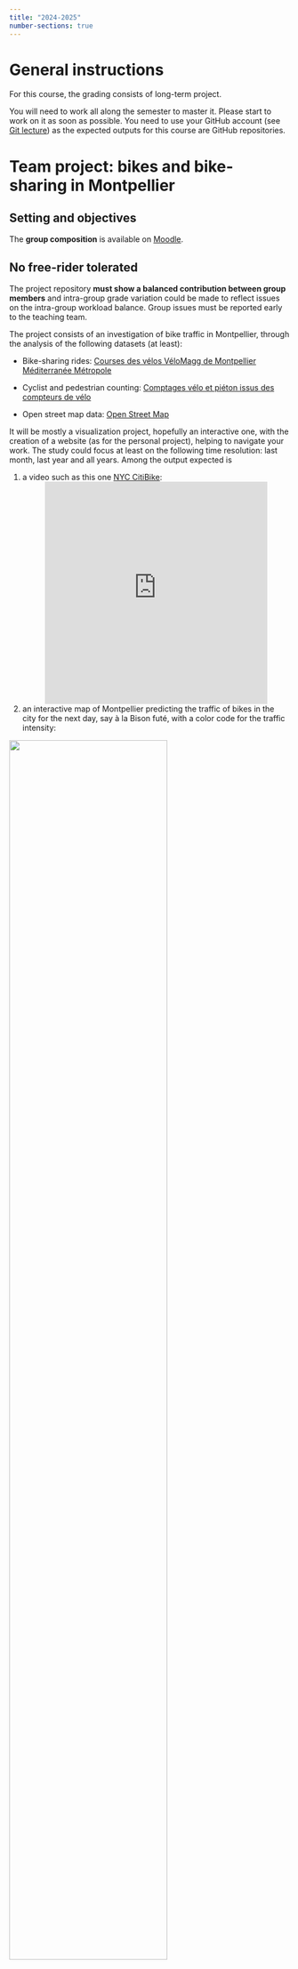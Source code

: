 ```yaml
---
title: "2024-2025"
number-sections: true
---
```



# General instructions

For this course, the grading consists of long-term project.

You will need to work all along the semester to master it. Please start to work on it as soon as possible. You need to use your GitHub account (see [Git lecture](../../Courses/Git/tp.qmd)) as the expected outputs for this course are GitHub repositories.


# Team project: bikes and bike-sharing in Montpellier

## Setting and objectives

The **group composition** is available on [Moodle](https://moodle.umontpellier.fr/course/view.php?id=22454).


::: {.callout-important}
## No free-rider tolerated
The project repository **must show a balanced contribution between group members** and intra-group grade variation could be made to reflect issues on the intra-group workload balance. Group issues must be reported early to the teaching team.
:::

The project consists of an investigation of bike traffic in Montpellier, through the analysis of the following datasets (at least):

- Bike-sharing rides: [Courses des vélos VéloMagg de Montpellier Méditerranée Métropole](https://data.montpellier3m.fr/dataset/courses-des-velos-velomagg-de-montpellier-mediterranee-metropole)


- Cyclist and pedestrian counting: [Comptages vélo et piéton issus des compteurs de vélo](https://data.montpellier3m.fr/dataset/comptages-velo-et-pieton-issus-des-compteurs-de-velo
)
- Open street map data: [Open Street Map](https://www.openstreetmap.org/)



It will be mostly a visualization project, hopefully an interactive one, with the creation of a website (as for the personal project), helping to navigate your work. The study could focus at least on the following time resolution: last month, last year and all years.
Among the output expected is

1. a video such as this one [NYC CitiBike](https://www.youtube.com/watch?v=SKJ6BsycvJA):
<div style="display: flex; justify-content: center;">
<iframe  width="400" height="400" src="https://www.youtube.com/embed/SKJ6BsycvJA" title="YouTube video player" frameborder="0" allow="accelerometer; autoplay; clipboard-write; encrypted-media; gyroscope; picture-in-picture" allowfullscreen>
</iframe>
</div>
1. an interactive map of Montpellier predicting the traffic of bikes in the city for the next day, say à la Bison futé, with a color code for the traffic intensity:

![](blog-homepage-hero-image-key-to-effective-road-management__1000x800.webp){width="75%" fig-align="center"}


## Timing

- **Mid-term** project snapshot: This part consists of starting the **group project**, explaining the main question of interest chosen to investigate. You should show preliminary work and organization of the workload, git first steps for the group project, etc. See details below @sec-midterm. This part corresponds to **25% of the final grade**. The due date is **October 25 (23:59)**.

- **The GitHub repository** with the **presentations slides** should be completed before **Tuesday 10 December (23:59)**. This part corresponds to **40% of the final grade**.  <span style="color:red;">Nothing pushed after the deadline will be taken into account.</span>

- The oral presentation (15mn + 5mn questions)  **December 13 (8:00)** (room: SC36.01). This part corresponds to **35% of the final grade**.

### Mid-term project snapshot {#sec-midterm}


Please provide the URL of the group repository and the group composition (**do not forget your student number**) in the following survey 
<span style="color:red;">TODO_TODO_TODO_TODO_TODO_TODO_TODO_TODO_TODO_TODO_TODO_TODO_.</span>.


The main point for this step is to create a `README.qmd` (maximum length: approximately 4 pages) in a `roadmap` directory at the root of your project. We will provide you feedback in the form of *GitHub issues* on your project repository. Your file should give the outline of the project with the following ingredients:

- [ ] You have to choose a name for your project. Hereafter, it is denoted by `my_module_name`.

- [ ] description of a minimum viable project, showing the architecture (website, files, classes, etc.). It does not have to be functional at this stage but must have the main files needed, details of the coding pipeline, choice of the packages/technologies used, etc.

- [ ] Create simple pictures (possibly camera pictures of handmade drawings) showing the results you want to create (time series, maps, etc.).

- [ ] Provide several git branches (at least 2) so the project can move forward independently.

- [ ] Retro planning with a Gantt diagram as follows (see for instance [Quarto](https://quarto.org/docs/authoring/diagrams.html) and [Mermaid](https://mermaid.js.org/syntax/gantt.html)):

```mermaid
    gantt
        title Preparing Polyglot Notebooks Talk for Stir Trek 2023
        axisFormat %m-%d
        section Proposal <br> and <br> Evaluation
            Submit Abstract         :done,                2023-01-15, 2023-02-18
            Session Evaluation      :done, EVAL,          2023-02-18, 2023-03-05
            Talk Accepted           :milestone, done,     after EVAL,
        section Talk <br> Preparation
            Research & Outlining    :done, OUTLINE,       2023-03-12, 9d
            Create Mermaid Examples :done, MER_EXAMPLE,   after OUTLINE, 5d
            Write Mermaid Articles  :active, MER_ART,     after MER_EXAMPLE, 7d
            Write Jupyter Articles  :                     after MER_ART, 3d
        section Delivery
            Final Notebook          :crit, NOTEBOOK,      2023-04-19, 7d
            Rehearsal               :crit,                after NOTEBOOK, 2023-05-04
            Stir Trek 2023          :milestone, crit,     2023-05-05, 1d
```


#### Elements expected for the mid-term project


|General     |Details                                       |Points (out of 20)|
|------------|----------------------------------------------|------------------|
|**Mid-term**|Git / branches                                |  4               |
|            |Task affectation / Gantt chart                |  4               |
|            |Dataset choices / Download / Description      |  4               |
|            |Packages/software description for the project |  4               |
|            |Figure of interest/narration                  |  4               |
| **Total**  |                                              | 20               |
:  {.striped}


### Final project


#### General guidelines

- The ultimate goal is to provide a Python project that builds a website with `quarto` or with `sphinx` and presents your project. This website should be deployed automatically through GitHub actions. A description of the procedure will be needed (imagine you are addressing a user not aware of your package). An example of a project made in 2020, is available at <https://github.com/tanglef/chaoseverywhere>.

- It should contain all the aspects described below.

#### Website

- You have to create a simple website using GitHub pages and a GitHub action with `quarto` or `sphix` for displaying your results,

- At least one of the pages should contain an interactive element (maps, widgets, etc.)

#### Project structure

- All the code will be placed in a subdirectory called `/my_module_name` (choosing your module name accordingly).

- A slide deck in [quarto](https://quarto.org/docs/presentations/) will be put in a `/slide` directory of the repository. The latter will be a short presentation of the work that will be orally presented during 15mn in front of a jury, at the end of the project.

#### Git aspects

- A `.gitignore` that prevents garbage files from being included in your project.

- Equilibrated commits in two branches should be done (*e.g.,* in the development branch and the master one), and merged for the milestone day.

- Your repository should contain a `README.md`:
  - containing the title and a short description of the project
  - the link to the website
  - a code snippet to build the website
  - authors list and a license description. See [this website](https://opensource.org/licenses/). A default choice could be MIT Licence.

#### Object programming aspects

- You should code at least one `Python` class.

- Your `python` project should contain submodules. Each submodule will be devoted to a specific sub-task of your project.

#### Dataset(s)

- The data used should be available in a way that the end user does not need to perform a manual download of any kind (use the `pooch` package or variants for instance).


#### Time/memory evaluation

- A full study of the time and memory footprint of the code produced will be provided for the whole pipeline used. Elements showing speed-up / memory savings you could find along the way would be also appreciated.

#### Documentation

- Docstrings should be populated for every `python` class and function.

- Bonus points will be given if you create an API documentation using `sphinx` for instance.

#### Test and CI

- Provide unitary tests to check that the function you proposed satisfies the requirement you target.
- Implement a Continuous Integration solution with GitHub that runs your unitary test at each commit.

Here's a recap for the final project (code, website):

|General    |Details                                         |Points (/20)|
|---------  |------------------------------------------------|------------|
|**Code**   |Problem Resolution                              |8           |
|           |General code quality / readability              |2           |
|           |Readme/Comments/Pep8                            |1           |
|           |Unit Tests/CI/Deploy: wheel                     |1           |
|           |Class (create at least 1 class)                 |1           |
|           |Reproducibility/Dataset loading                 |1           |
|           |Graphical aspects: Widgets, clickable map, etc. |2           |
|           |Time/Memory efficiency                          |1           |
|           |Documentation                                   |3           |
| **Total**·|                                                |20          |
:  {.striped}


Here's also a recap for the presentation part (slides, oral presentation):

|General    |Details                                         |Points (/20)|
|---------  |------------------------------------------------|------------|
|**Oral**   |Slides quality and structure                    |10          |
|           |Clarity / lively presentation / Rhythm / Show   |10          |
| **Total**·|                                                |20          |
:  {.striped}
